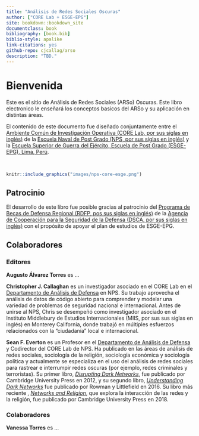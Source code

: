 ```yaml
---
title: "Análisis de Redes Sociales Oscuras"
author: ["CORE Lab + ESGE-EPG"]
site: bookdown::bookdown_site
documentclass: book
bibliography: [book.bib]
biblio-style: apalike
link-citations: yes
github-repo: cjcallag/arso
description: "TBD."
---
```


# Bienvenida {-}

Este es el sitio de Análisis de Redes Sociales (ARSo) Oscuras. Este libro electronico le enseñará los conceptos basicos del ARSo y su aplicación en distintas áreas. 

El contenido de este documento fue diseñado conjuntamente entre el [Ambiente Común de Investigación Operativa (CORE Lab, por sus siglas en inglés)](https://nps.edu/web/core) de la [Escuela Naval de Post Grado (NPS, por sus siglas en inglés)](https://nps.edu/) y la [Escuela Superior de Guerra del Ejército, Escuela de Post Grado (ESGE-EPG), Lima, Perú](http://esge.edu.pe/esge-epg/).

<br />

```r
knitr::include_graphics("images/nps-core-esge.png")
```


## Patrocinio {-}

El desarrollo de este libro fue posible gracias al patrocinio del [Programa de Becas de Defensa Regional (RDFP, pos sus siglas en inglés)](https://dsca.mil/programs/combating-terrorism-and-irregular-warfare-fellowship-program-ctiwfp) de la [Agencia de Cooperación para la Seguridad de la Defensa (DSCA, por sus siglas en inglés)](https://dsca.mil/) con el propósito de apoyar el plan de estudios de ESGE-EPG.

## Colaboradores {-}

### Editores


**Augusto Álvarez Torres** es ...

**Christopher J. Callaghan** es un investigador asociado en el CORE Lab en el [Departamento de Análisis de Defensa](https://nps.edu/web/da) en NPS. Su trabajo aprovecha el análisis de datos de código abierto para comprender y modelar una variedad de problemas de seguridad nacional e internacional. Antes de unirse al NPS, Chris se desempeñó como investigador asociado en el Instituto Middlebury de Estudios Internacionales (MIIS, por sus sus siglas en inglés) en Monterey California, donde trabajó en múltiples esfuerzos relacionados con la "ciudadanía" local e internacional.

**Sean F. Everton** es un Profesor en el [Departamento de Análisis de Defensa](https://nps.edu/web/da) y Codirector del CORE Lab de NPS. Ha publicado en las áreas de análisis de redes sociales, sociología de la religión, sociología económica y sociología política y actualmente se especializa en el uso del análisis de redes sociales para rastrear e interrumpir redes oscuras (por ejemplo, redes criminales y terroristas). Su primer libro, [*Disrupting Dark Networks*](https://www.amazon.com/Disrupting-Networks-Structural-Analysis-Sciences/dp/1107606683), fue publicado por Cambridge University Press en 2012, y su segundo libro, [*Understanding Dark Networks*](https://www.amazon.com/Understanding-Dark-Networks-Daniel-Cunningham/dp/1442249447/ref=pd_lpo_14_img_1/145-9289795-0957343?_encoding=UTF8&pd_rd_i=1442249447&pd_rd_r=a7b19253-9be1-42b7-a6fa-e4ee67f7e2f5&pd_rd_w=kcb7y&pd_rd_wg=Oq37r&pf_rd_p=7b36d496-f366-4631-94d3-61b87b52511b&pf_rd_r=3KX19ZDD20YZ1H2BTMTN&psc=1&refRID=3KX19ZDD20YZ1H2BTMTN) fue publicado por Rowman y Littlefield en 2016. Su libro más reciente , [*Networks and Religion*](https://www.amazon.com/Networks-Religion-Build-up-Structural-Analysis/dp/1108404073/ref=pd_bxgy_img_3/145-9289795-0957343?_encoding=UTF8&pd_rd_i=1108404073&pd_rd_r=d71cd43b-1c10-4abc-bb64-7049818d0f1a&pd_rd_w=FSY0j&pd_rd_wg=Wa7Wy&pf_rd_p=ce6c479b-ef53-49a6-845b-bbbf35c28dd3&pf_rd_r=AH007P8AR7HCWFKEP88J&psc=1&refRID=AH007P8AR7HCWFKEP88J), que explora la interacción de las redes y la religión, fue publicado por Cambridge University Press en 2018.

### Colaboradores

**Vanessa Torres** es ...